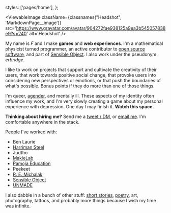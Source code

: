 

  styles: ['pages/home'],
};

<ViewableImage
  className={classnames("Headshot", 'MarkdownPage__image')}
  src='https://www.gravatar.com/avatar/904272fae938125a9ea3b545057838e9?s=240'
  alt='Headshot'
/>

My name is _F_ and I make **games** and **web experiences**. I'm a mathematical
physicist turned programmer, an active contributor to
[open source software](https://github.com/erbridge), and part of
[Sensible Object](http://sensibleobject.com/). I also work under the pseudonym
_erbridge_.

I like to work on projects that support and cultivate the creativity of their
users, that work towards positive social change, that provoke users into
considering new perspectives or emotions, or that push the boundaries of what's
possible. Bonus points if they do more than one of those things.

I'm queer, [agender](https://pronoun.is/they/.../themself), and mentally ill.
These aspects of my identity often influence my work, and I'm very slowly
creating a game about my personal experience with depression. One day I may
finish it. **Watch this space.**

**Thinking about hiring me?** Send me a
[tweet / DM](https://twitter.com/erbridge), or
[email me](mailto:hello@erbridge.co.uk). I'm comfortable anywhere in the stack.

People I've worked with:

- Ben Laurie
- [Harriman Steel](http://www.harrimansteel.com/)
- Judtho
- [MakieLab](https://mymakie.com/)
- [Pamoja Education](https://www.pamojaeducation.com/)
- Peekeet
- [R. E. Michalak](https://remichalak.com/)
- [Sensible Object](http://sensibleobject.com/)
- [UNMADE](https://unmade.com/)

I also dabble in a bunch of other stuff: [short stories](/fiction),
[poetry](/fiction), art, photography, tattoos, and probably more things because
I wish my time was infinite.
